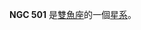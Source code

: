 {{NGCInfoBox|NGCID=NGC 501|發現者=威廉·帕森思|發現日期=1856年10月28日|其他編號=ZWG 502.62,NPM1G +33.0044|曆元=J2000.0
|赤經=1時23分22.4秒|赤緯=33°26'1"|星座=雙魚座|星體=星系|星等=14.5|表面亮度=13.1|藍等=15.5}}	

'''NGC 501''' 是[[雙魚座|雙魚座]]的一個[[星系|星系]]。	

{{NGCReference|501}}
{{Catalogs|NGC=501}}

{{Galaxy-stub}}